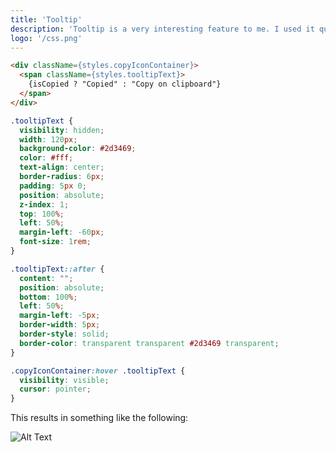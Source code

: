 ```yaml
---
title: 'Tooltip'
description: 'Tooltip is a very interesting feature to me. I used it quite a lot of times.'
logo: '/css.png'
---
```


```html
<div className={styles.copyIconContainer}>
  <span className={styles.tooltipText}>
    {isCopied ? "Copied" : "Copy on clipboard"}
  </span>
</div>
```
```css
.tooltipText {
  visibility: hidden;
  width: 120px;
  background-color: #2d3469;
  color: #fff;
  text-align: center;
  border-radius: 6px;
  padding: 5px 0;
  position: absolute;
  z-index: 1;
  top: 100%;
  left: 50%;
  margin-left: -60px;
  font-size: 1rem;
}

.tooltipText::after {
  content: "";
  position: absolute;
  bottom: 100%;
  left: 50%;
  margin-left: -5px;
  border-width: 5px;
  border-style: solid;
  border-color: transparent transparent #2d3469 transparent;
}

.copyIconContainer:hover .tooltipText {
  visibility: visible;
  cursor: pointer;
}
```
This results in something like the following:

![Alt Text](/tooltip.png)